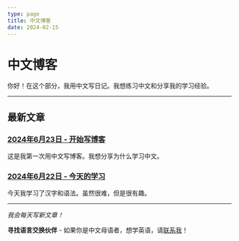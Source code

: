 ```yaml
---
type: page
title: 中文博客
date: 2024-02-15
---
```


# 中文博客

你好！在这个部分，我用中文写日记。我想练习中文和分享我的学习经验。

---

## 最新文章

### [2024年6月23日 - 开始写博客](/blog-zh/2024-06-23-kaishi-xie-boke)
这是我第一次用中文写博客。我想分享为什么学习中文。

### [2024年6月22日 - 今天的学习](/blog-zh/2024-06-22-jintian-de-xuexi)
今天我学习了汉字和语法。虽然很难，但是很有趣。

---

*我会每天写新文章！*

**寻找语言交换伙伴** - 如果你是中文母语者，想学英语，请[联系我](mailto:danielg272313@gmail.com)！
